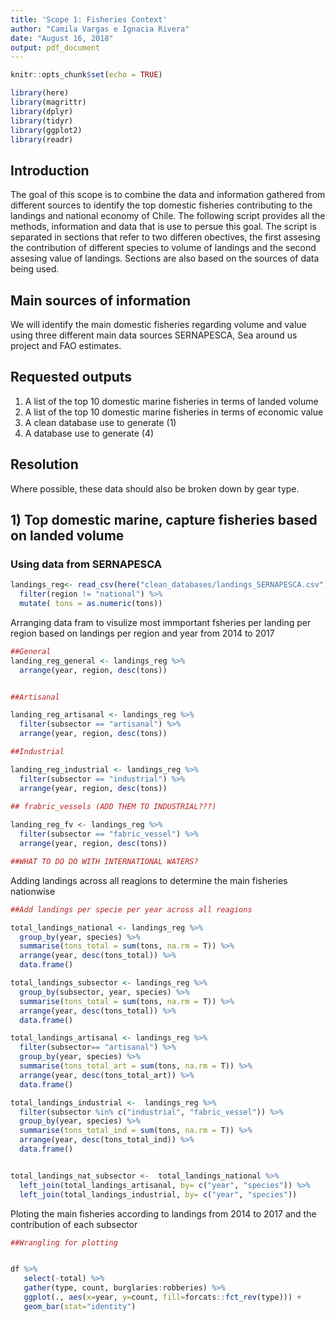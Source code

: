 ```yaml
---
title: 'Scope 1: Fisheries Context'
author: "Camila Vargas e Ignacia Rivera"
date: "August 16, 2018"
output: pdf_document
---
```


```r
knitr::opts_chunk$set(echo = TRUE)

library(here)
library(magrittr)
library(dplyr)
library(tidyr)
library(ggplot2)
library(readr)
```

## Introduction

The goal of this scope is to combine the data and information gathered from different sources to identify the top domestic fisheries contributing to the landings and national economy of Chile. The following script provides all the methods, information and data that is use to persue this goal. The script is separated in sections that refer to two differen obectives, the first assesing the contribution of different species to volume of landings and the second assesing value of landings. Sections are also based on the sources of data being used. 

## Main sources of information

We will identify the main domestic fisheries regarding volume and value using three different main data sources SERNAPESCA, Sea around us project and FAO estimates. 

## Requested outputs

1) A list of the top 10 domestic marine fisheries in terms of landed volume
2) A list of the top 10 domestic marine fisheries in terms of economic value
3) A clean database use to generate (1)
4) A database use to generate (4)

## Resolution

Where possible, these data should also be broken down by gear type.

## 1) Top domestic marine, capture fisheries based on landed volume

### Using data from SERNAPESCA

```r

landings_reg<- read_csv(here("clean_databases/landings_SERNAPESCA.csv")) %>% 
  filter(region != "national") %>% 
  mutate( tons = as.numeric(tons))

```

Arranging data fram to visulize most immportant fsheries per landing per region based on landings per region and year from 2014 to 2017

```r

##General
landing_reg_general <- landings_reg %>%
  arrange(year, region, desc(tons))


##Artisanal

landing_reg_artisanal <- landings_reg %>%
  filter(subsector == "artisanal") %>% 
  arrange(year, region, desc(tons))

##Industrial

landing_reg_industrial <- landings_reg %>%
  filter(subsector == "industrial") %>% 
  arrange(year, region, desc(tons))
  
## frabric_vessels (ADD THEM TO INDUSTRIAL???)

landing_reg_fv <- landings_reg %>%
  filter(subsector == "fabric_vessel") %>% 
  arrange(year, region, desc(tons))

##WHAT TO DO DO WITH INTERNATIONAL WATERS?


```


Adding landings across all reagions to determine the main fisheries nationwise


```r
##Add landings per specie per year across all reagions

total_landings_national <- landings_reg %>% 
  group_by(year, species) %>% 
  summarise(tons_total = sum(tons, na.rm = T)) %>% 
  arrange(year, desc(tons_total)) %>% 
  data.frame()

total_landings_subsector <- landings_reg %>% 
  group_by(subsector, year, species) %>% 
  summarise(tons_total = sum(tons, na.rm = T)) %>% 
  arrange(year, desc(tons_total)) %>% 
  data.frame()

total_landings_artisanal <- landings_reg %>% 
  filter(subsector== "artisanal") %>% 
  group_by(year, species) %>% 
  summarise(tons_total_art = sum(tons, na.rm = T)) %>% 
  arrange(year, desc(tons_total_art)) %>% 
  data.frame()

total_landings_industrial <-  landings_reg %>% 
  filter(subsector %in% c("industrial", "fabric_vessel")) %>% 
  group_by(year, species) %>% 
  summarise(tons_total_ind = sum(tons, na.rm = T)) %>% 
  arrange(year, desc(tons_total_ind)) %>% 
  data.frame()


total_landings_nat_subsector <-  total_landings_national %>% 
  left_join(total_landings_artisanal, by= c("year", "species")) %>% 
  left_join(total_landings_industrial, by= c("year", "species"))


```

Ploting the main fisheries according to landings from 2014 to 2017 and the contribution of each subsector

```r

##Wrangling for plotting


df %>% 
   select(-total) %>% 
   gather(type, count, burglaries:robberies) %>% 
   ggplot(., aes(x=year, y=count, fill=forcats::fct_rev(type))) +
   geom_bar(stat="identity")




```







